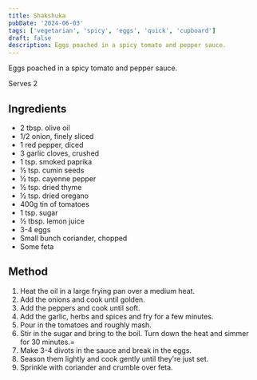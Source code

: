 ```yaml
---
title: Shakshuka
pubDate: '2024-06-03'
tags: ['vegetarian', 'spicy', 'eggs', 'quick', 'cupboard']
draft: false
description: Eggs poached in a spicy tomato and pepper sauce.
---
```


Eggs poached in a spicy tomato and pepper sauce.

Serves 2

## Ingredients

- 2 tbsp. olive oil
- 1/2 onion, finely sliced
- 1 red pepper, diced
- 3 garlic cloves, crushed
- 1 tsp. smoked paprika
- ½ tsp. cumin seeds
- ½ tsp. cayenne pepper
- ½ tsp. dried thyme
- ½ tsp. dried oregano
- 400g tin of tomatoes
- 1 tsp. sugar
- ½ tbsp. lemon juice
- 3-4 eggs
- Small bunch coriander, chopped
- Some feta

## Method

1.  Heat the oil in a large frying pan over a medium heat.
2.  Add the onions and cook until golden.
3.  Add the peppers and cook until soft.
4.  Add the garlic, herbs and spices and fry for a few minutes.
5.  Pour in the tomatoes and roughly mash.
6.  Stir in the sugar and bring to the boil. Turn down the heat and simmer for 30 minutes.=
7.  Make 3-4 divots in the sauce and break in the eggs.
8.  Season them lightly and cook gently until they're just set.
9.  Sprinkle with coriander and crumble over feta.

